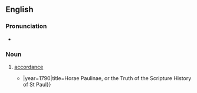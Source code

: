 ==English==

===Pronunciation===
* {{IPA|en|/əˈkɔː(ɹ)dənsi/}}

===Noun===
{{en-noun}}

# {{lb|en|obsolete|rare}} [[accordance]]
#* {{quote-book|en|author=William Paley|passage=This mention of alms and offerings certainly brings the narrative in the Acts nearer to an '''accordancy''' with the epistle {{...}}|year=1790|title=Horae Paulinae, or the Truth of the Scripture History of St Paul}}